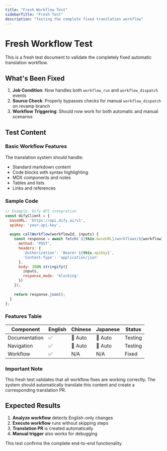 ```yaml
---
title: "Fresh Workflow Test"
sidebarTitle: "Fresh Test"
description: "Testing the complete fixed translation workflow"
---
```


# Fresh Workflow Test

This is a fresh test document to validate the completely fixed automatic translation workflow.

## What's Been Fixed

1. **Job Condition**: Now handles both `workflow_run` and `workflow_dispatch` events
2. **Source Check**: Properly bypasses checks for manual `workflow_dispatch` on revamp branch
3. **Workflow Triggering**: Should now work for both automatic and manual scenarios

## Test Content

### Basic Workflow Features

The translation system should handle:
- Standard markdown content
- Code blocks with syntax highlighting
- MDX components and notes
- Tables and lists
- Links and references

### Sample Code

```javascript
// Example: Dify API integration
const difyClient = {
  baseURL: 'https://api.dify.ai/v1',
  apiKey: 'your-api-key',
  
  async callWorkflow(workflowId, inputs) {
    const response = await fetch(`${this.baseURL}/workflows/${workflowId}/run`, {
      method: 'POST',
      headers: {
        'Authorization': `Bearer ${this.apiKey}`,
        'Content-Type': 'application/json'
      },
      body: JSON.stringify({
        inputs,
        response_mode: 'blocking'
      })
    });
    
    return response.json();
  }
};
```

### Features Table

| Component | English | Chinese | Japanese | Status |
|-----------|---------|---------|----------|--------|
| Documentation | ✅ | 🔄 Auto | 🔄 Auto | Testing |
| Navigation | ✅ | 🔄 Auto | 🔄 Auto | Testing |
| Workflow | ✅ | N/A | N/A | Fixed |

### Important Note

<Note>
This fresh test validates that all workflow fixes are working correctly. The system should automatically translate this content and create a corresponding translation PR.
</Note>

## Expected Results

1. **Analyze workflow** detects English-only changes
2. **Execute workflow** runs without skipping steps
3. **Translation PR** is created automatically
4. **Manual trigger** also works for debugging

This test confirms the complete end-to-end functionality.